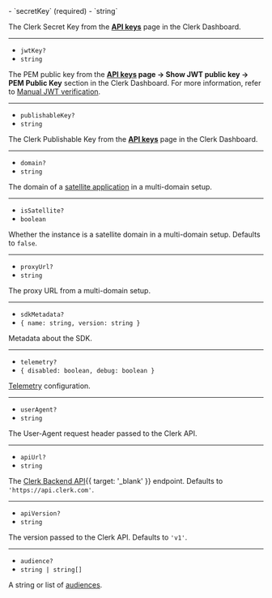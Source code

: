 <Properties>
  - `secretKey` (required)
  - `string`

  The Clerk Secret Key from the [**API keys**](https://dashboard.clerk.com/last-active?path=api-keys) page in the Clerk Dashboard.

  ---

  - `jwtKey?`
  - `string`

  The PEM public key from the **[**API keys**](https://dashboard.clerk.com/last-active?path=api-keys) page -> Show JWT public key -> PEM Public Key** section in the Clerk Dashboard. For more information, refer to [Manual JWT verification](/docs/backend-requests/session-requests/handling/manual-jwt).

  ---

  - `publishableKey?`
  - `string`

  The Clerk Publishable Key from the [**API keys**](https://dashboard.clerk.com/last-active?path=api-keys) page in the Clerk Dashboard.

  ---

  - `domain?`
  - `string`

  The domain of a [satellite application](/docs/advanced-usage/satellite-domains) in a multi-domain setup.

  ---

  - `isSatellite?`
  - `boolean`

  Whether the instance is a satellite domain in a multi-domain setup. Defaults to `false`.

  ---

  - `proxyUrl?`
  - `string`

  The proxy URL from a multi-domain setup.

  ---

  - `sdkMetadata?`
  - `{ name: string, version: string }`

  Metadata about the SDK.

  ---

  - `telemetry?`
  - `{ disabled: boolean, debug: boolean }`

  [Telemetry](/docs/telemetry) configuration.

  ---

  - `userAgent?`
  - `string`

  The User-Agent request header passed to the Clerk API.

  ---

  - `apiUrl?`
  - `string`

  The [Clerk Backend API](/docs/reference/backend-api){{ target: '_blank' }} endpoint. Defaults to `'https://api.clerk.com'`.

  ---

  - `apiVersion?`
  - `string`

  The version passed to the Clerk API. Defaults to `'v1'`.

  ---

  - `audience?`
  - `string | string[]`

  A string or list of [audiences](https://datatracker.ietf.org/doc/html/rfc7519#section-4.1.3).
</Properties>
